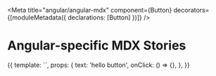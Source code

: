 

<Meta
  title="angular/angular-mdx"
  component={Button}
  decorators={[moduleMetadata({ declarations: [Button] })]}
/>

# Angular-specific MDX Stories

<Canvas>
  <Story name="Angular Story">
    {{
      template: `<storybook-framework-button [label]="text" (onClick)="onClick($event)"></storybook-framework-button>`,
      props: {
        text: 'hello button',
        onClick: () => {},
      },
    }}
  </Story>
</Canvas>
